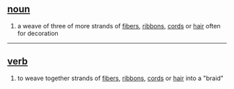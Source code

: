 == [[noun]] ==
# a weave of three of more strands of [[fiber]]s, [[ribbon]]s, [[cord]]s or [[hair]] often for decoration

----

== [[verb]] == 
# to weave together strands of [[fiber]]s, [[ribbon]]s, [[cord]]s or [[hair]] into a "braid"